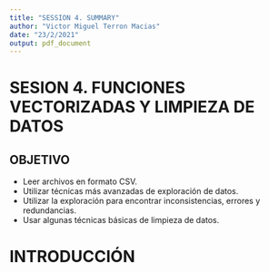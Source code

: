 ```yaml
---
title: "SESSION 4. SUMMARY"
author: "Victor Miguel Terron Macias"
date: "23/2/2021"
output: pdf_document
---
```



# SESION 4. FUNCIONES VECTORIZADAS Y LIMPIEZA DE DATOS

## OBJETIVO

* Leer archivos en formato CSV.
* Utilizar técnicas más avanzadas de exploración de datos.
* Utilizar la exploración para encontrar inconsistencias, errores y redundancias.
* Usar algunas técnicas básicas de limpieza de datos.

# INTRODUCCIÓN

